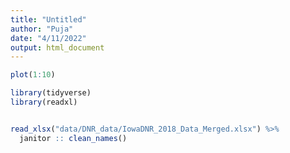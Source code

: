 ```yaml
---
title: "Untitled"
author: "Puja"
date: "4/11/2022"
output: html_document
---
```

```r

plot(1:10)
```


```r
library(tidyverse)
library(readxl)



```
```r
read_xlsx("data/DNR_data/IowaDNR_2018_Data_Merged.xlsx") %>% 
  janitor :: clean_names()
```
 
